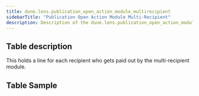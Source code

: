 ```yaml
---
title: dune.lens.publication_open_action_module_multirecipient
sidebarTitle: "Publication Open Action Module Multi-Recipient"
description: Description of the dune.lens.publication_open_action_module_multirecipient table on Dune
---
```


## Table description

This holds a line for each recipient who gets paid out by the multi-recipient module.

## Table Sample


<TableSample tableSchema="dune.lens" tableName="publication_open_action_module_multirecipient" />

